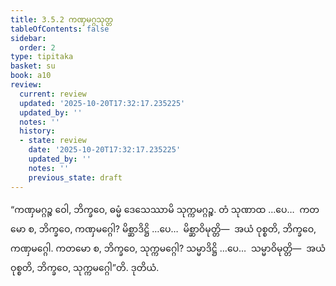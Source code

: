 ```yaml
---
title: 3.5.2 ကဏှမဂ္ဂသုတ္တ
tableOfContents: false
sidebar:
  order: 2
type: tipitaka
basket: su
book: a10
review:
  current: review
  updated: '2025-10-20T17:32:17.235225'
  updated_by: ''
  notes: ''
  history:
  - state: review
    date: '2025-10-20T17:32:17.235225'
    updated_by: ''
    notes: ''
    previous_state: draft
---
```



<DynamicBreadcrumb />


<ReviewStatus review={frontmatter.review} showDetails={true} />

<HypothesisAnnotation frontmatter={frontmatter} />

<Division number="146" book="a10" e="ch" v="17" p="455">

<Paragraph number="1131" book="a10">
“ကဏှမဂ္ဂဉ္စ ဝေါ, ဘိက္ခဝေ, ဓမ္မံ ဒေသေဿာမိ သုက္ကမဂ္ဂဉ္စ. တံ သုဏာထ …ပေ…  ကတမော စ, ဘိက္ခဝေ, ကဏှမဂ္ဂေါ? မိစ္ဆာဒိဋ္ဌိ …ပေ…  မိစ္ဆာဝိမုတ္တိ—  အယံ ဝုစ္စတိ, ဘိက္ခဝေ, ကဏှမဂ္ဂေါ. ကတမော စ, ဘိက္ခဝေ, သုက္ကမဂ္ဂေါ? သမ္မာဒိဋ္ဌိ …ပေ…  သမ္မာဝိမုတ္တိ—  အယံ ဝုစ္စတိ, ဘိက္ခဝေ, သုက္ကမဂ္ဂေါ”တိ.

</Paragraph>
</Division>

<Paragraph number="1132" type="center" book="a10">
ဒုတိယံ.
</Paragraph>